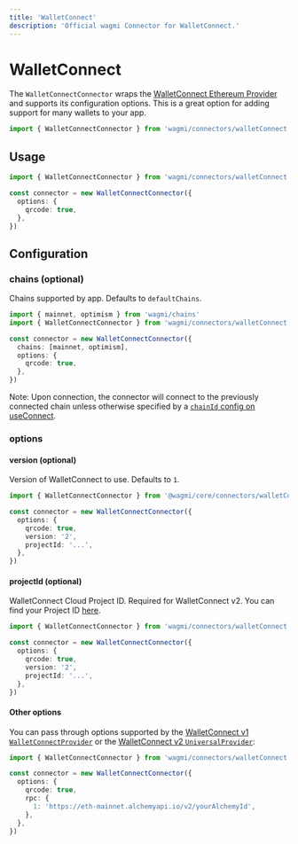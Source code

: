 ```yaml
---
title: 'WalletConnect'
description: 'Official wagmi Connector for WalletConnect.'
---
```


# WalletConnect

The `WalletConnectConnector` wraps the [WalletConnect Ethereum Provider](https://walletconnect.com) and supports its configuration options. This is a great option for adding support for many wallets to your app.

```ts
import { WalletConnectConnector } from 'wagmi/connectors/walletConnect'
```

## Usage

```ts
import { WalletConnectConnector } from 'wagmi/connectors/walletConnect'

const connector = new WalletConnectConnector({
  options: {
    qrcode: true,
  },
})
```

## Configuration

### chains (optional)

Chains supported by app. Defaults to `defaultChains`.

```ts {5}
import { mainnet, optimism } from 'wagmi/chains'
import { WalletConnectConnector } from 'wagmi/connectors/walletConnect'

const connector = new WalletConnectConnector({
  chains: [mainnet, optimism],
  options: {
    qrcode: true,
  },
})
```

Note: Upon connection, the connector will connect to the previously connected chain unless otherwise specified by a [`chainId` config on useConnect](/react/hooks/useConnect#chainid-optional).

### options

#### version (optional)

Version of WalletConnect to use. Defaults to `1`.

```ts {6}
import { WalletConnectConnector } from '@wagmi/core/connectors/walletConnect'

const connector = new WalletConnectConnector({
  options: {
    qrcode: true,
    version: '2',
    projectId: '...',
  },
})
```

#### projectId (optional)

WalletConnect Cloud Project ID. Required for WalletConnect v2. You can find your Project ID [here](https://cloud.walletconnect.com/sign-in).

```ts {7}
import { WalletConnectConnector } from 'wagmi/connectors/walletConnect'

const connector = new WalletConnectConnector({
  options: {
    qrcode: true,
    version: '2',
    projectId: '...',
  },
})
```

#### Other options

You can pass through options supported by the [WalletConnect v1 `WalletConnectProvider`](https://github.com/WalletConnect/walletconnect-monorepo/blob/v1.0/packages/helpers/types/index.d.ts#L300-L314) or the [WalletConnect v2 `UniversalProvider`](https://github.com/WalletConnect/walletconnect-monorepo/blob/3f0f22b9b85294caed60cdf74f61363ce5ce686b/providers/universal-provider/src/types/misc.ts#L8-L16):

```ts {4-9}
import { WalletConnectConnector } from 'wagmi/connectors/walletConnect'

const connector = new WalletConnectConnector({
  options: {
    qrcode: true,
    rpc: {
      1: 'https://eth-mainnet.alchemyapi.io/v2/yourAlchemyId',
    },
  },
})
```
